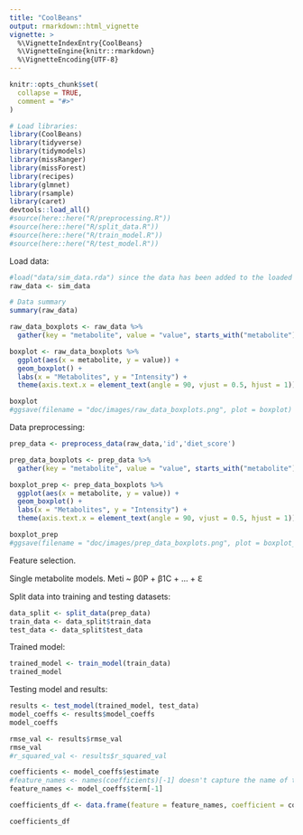 ```yaml
---
title: "CoolBeans"
output: rmarkdown::html_vignette
vignette: >
  %\VignetteIndexEntry{CoolBeans}
  %\VignetteEngine{knitr::rmarkdown}
  %\VignetteEncoding{UTF-8}
---
```


```r
knitr::opts_chunk$set(
  collapse = TRUE,
  comment = "#>"
)
```

```r
# Load libraries:
library(CoolBeans)
library(tidyverse)
library(tidymodels)
library(missRanger)
library(missForest)
library(recipes)
library(glmnet)
library(rsample)
library(caret)
devtools::load_all()
#source(here::here("R/preprocessing.R"))
#source(here::here("R/split_data.R"))
#source(here::here("R/train_model.R"))
#source(here::here("R/test_model.R"))
```

Load data:

```r
#load("data/sim_data.rda") since the data has been added to the loaded
raw_data <- sim_data

# Data summary
summary(raw_data)

raw_data_boxplots <- raw_data %>%
  gather(key = "metabolite", value = "value", starts_with("metabolite"))
```

```r
boxplot <- raw_data_boxplots %>%
  ggplot(aes(x = metabolite, y = value)) +
  geom_boxplot() +
  labs(x = "Metabolites", y = "Intensity") +
  theme(axis.text.x = element_text(angle = 90, vjust = 0.5, hjust = 1))

boxplot
#ggsave(filename = "doc/images/raw_data_boxplots.png", plot = boxplot)
```

Data preprocessing:

```r
prep_data <- preprocess_data(raw_data,'id','diet_score')

prep_data_boxplots <- prep_data %>%
  gather(key = "metabolite", value = "value", starts_with("metabolite"))

boxplot_prep <- prep_data_boxplots %>%
  ggplot(aes(x = metabolite, y = value)) +
  geom_boxplot() +
  labs(x = "Metabolites", y = "Intensity") +
  theme(axis.text.x = element_text(angle = 90, vjust = 0.5, hjust = 1))

boxplot_prep
#ggsave(filename = "doc/images/prep_data_boxplots.png", plot = boxplot_prep)
```

Feature selection.

Single metabolite models. Meti \~ β0P + β1C + ... + Ԑ

Split data into training and testing datasets:

```r
data_split <- split_data(prep_data)
train_data <- data_split$train_data
test_data <- data_split$test_data

```

Trained model:

```r
trained_model <- train_model(train_data)
trained_model
```

Testing model and results:

```r
results <- test_model(trained_model, test_data)
model_coeffs <- results$model_coeffs
model_coeffs

rmse_val <- results$rmse_val
rmse_val
#r_squared_val <- results$r_squared_val

coefficients <- model_coeffs$estimate
#feature_names <- names(coefficients)[-1] doesn't capture the name of the metabolites
feature_names <- model_coeffs$term[-1]

coefficients_df <- data.frame(feature = feature_names, coefficient = coefficients[-1])

coefficients_df
```
